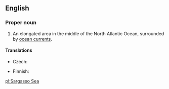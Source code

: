 {{wikipedia}}
==English==

===Proper noun===
{{en-proper noun}}

# An elongated area in the middle of the North Atlantic Ocean, surrounded by [[ocean current]]s.

====Translations====
{{trans-top}}
* Czech: {{t-|cs|Sargasové moře|n}}
{{trans-mid}}
* Finnish: {{t-|fi|Sargassomeri}}
{{trans-bottom}}

[[pl:Sargasso Sea]]